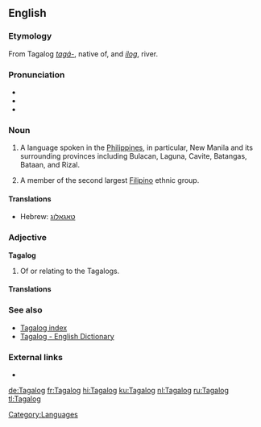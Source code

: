 ==English==

===Etymology===
From Tagalog ''[[tagá-]]'', native of, and ''[[ílog]]'', river.

===Pronunciation===
* {{IPA|\tɑ.ˈgɑː.log\}}
* {{SAMPA|\tA."gA:.log\}}
* {{AHD|\tä.gäˈ.log\}}

===Noun===
{{wikipedia|Tagalog language}}
{{wikipedia|Tagalog people}}
{{en-noun|s|-}}

# {{uncountable}} A language spoken in the [[Philippines]], in particular, New Manila and its surrounding provinces including Bulacan, Laguna, Cavite, Batangas, Bataan, and Rizal.
# {{countable}} A member of the second largest [[Filipino]] ethnic group.

====Translations====
{{trans-top|language}}
* Hebrew: [[טאגאלוג]]
{{trans-mid}}
{{trans-bottom}}

{{trans-top|member of the largest Filipino ethnic group}}
{{trans-mid}}
{{trans-bottom}}

===Adjective===
'''Tagalog'''

# Of or relating to the Tagalogs.

====Translations====
{{trans-top|of or relating to the Tagalogs}}
{{trans-mid}}
{{trans-bottom}}

===See also===
{{interwiktionary|code=tl}}
* [[Wiktionary:Tagalog index|Tagalog index]]
* [http://www.tagalog-dictionary.com Tagalog - English Dictionary]
<!--*[[Filipino]], [[Pilipino]]
* [[Wiktionary:Filipino index|Filipino index]]-->

===External links===
* {{ethnologue|code=tgl}}

[[Category:Languages]]

[[de:Tagalog]]
[[fr:Tagalog]]
[[hi:Tagalog]]
[[ku:Tagalog]]
[[nl:Tagalog]]
[[ru:Tagalog]]
[[tl:Tagalog]]